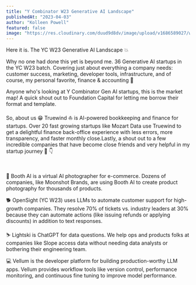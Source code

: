 ```yaml
---
title: "Y Combinator W23 Generative AI Landscape"
publishedAt: "2023-04-03"
author: "Kolleen Powell"
featured: false
image: "https://res.cloudinary.com/duud9d8dv/image/upload/v1686589027/web-app-clones/truewind.ai/y-combinator-w23_cbtunt.png"
---
```


Here it is. The YC W23 Generative AI Landscape 💥

Why no one had done this yet is beyond me. 36 Generative AI startups in the YC W23 batch. Covering just about everything a company needs: customer success, marketing, developer tools, infrastructure, and of course, my personal favorite, finance & accounting 🥸

Anyone who's looking at Y Combinator Gen AI startups, this is the market map! A quick shout out to Foundation Capital for letting me borrow their format and template.

So, about us 😁 Truewind ⛵️ is AI-powered bookkeeping and finance for startups. Over 20 fast growing startups like Mozart Data use Truewind to get a delightful finance back-office experience with less errors, more transparency, and faster monthly close.Lastly, a shout out to a few incredible companies that have become close friends and very helpful in my startup journey 💛 👇

‍

🎨 Booth AI is a virtual AI photographer for e-commerce. Dozens of companies, like Moonshot Brands, are using Booth AI to create product photography for thousands of products.

🐕 OpenSight (YC W23) uses LLMs to automate customer support for high-growth companies. They resolve 70% of tickets vs. industry leaders at 30% because they can automate actions (like issuing refunds or applying discounts) in addition to text responses.

⛷ Lightski is ChatGPT for data questions. We help ops and products folks at companies like Slope access data without needing data analysts or bothering their engineering team.

💻 Vellum is the developer platform for building production-worthy LLM apps. Vellum provides workflow tools like version control, performance monitoring, and continuous fine tuning to improve model performance.